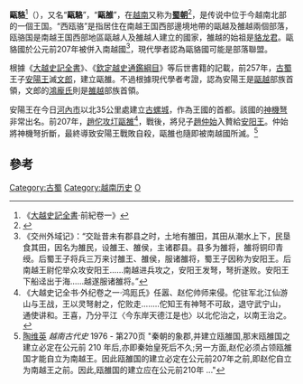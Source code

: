 {{越南國號}}
'''甌貉'''<ref>《[[大越史記全書|大越史記全書]]·前紀卷一》</ref>（{{vie|v=Âu Lạc|hn=甌貉}}），又名“'''甌駱'''”，“'''甌雒'''”，在[[越南|越南]]又称为'''[[蜀朝|蜀朝]]'''<ref>{{Cite book|author=陶维英|title=越南古代史(上)|others=刘统文,子钺译|location=北京|publisher=商务印书馆|date=1976|pages=294 }}</ref>，是传说中位于今越南北部的一個王国。“西瓯骆”是指居住在南越王国西部邊境地帶的甌越及雒越兩個部落，瓯骆国是南越王国西部地區甌越人及雒越人建立的國家，雒越的始祖是[[貉龙君|貉龙君]]。甌貉國於公元前207年被併入南越國<ref>《交州外域记》：“交趾昔未有郡县之时，土地有雒田，其田从潮水上下，民垦食其田，因名为雒民，设雒王、雒侯，主诸郡县。县多为雒将，雒将铜印青绶。后蜀王子将兵三万来讨雒王、雒侯，服诸雒将，蜀王子因称为安阳王。后南越王尉佗举众攻安阳王……南越进兵攻之，安阳王发弩，弩折遂败。安阳王下船迳出于海……越遂服诸雒将。”</ref>，現代學者認為甌貉國可能是部落聯盟。

根據《[[大越史記全書|大越史記全書]]》、《[[欽定越史通鑑綱目|欽定越史通鑑綱目]]》等后世書籍的記載，前257年，[[古蜀|古蜀]]王子[[安陽王|安陽王]]滅[[文郎|文郎]]，建立甌雒。不過根據現代學者考證，認為安陽王是[[西瓯|甌越]]部族首領，文郎的[[鴻龐氏|鴻龐氏]]則是[[雒越|雒越]]部族首領。

安陽王在今日[[河內市|河內市]]以北35公里處建立[[古螺城|古螺城]]，作為王國的首都。該國的[[神機弩|神機弩]]非常出名。前207年，[[趙佗|趙佗]][[秦攻百越之战|攻圢甌雒]]<ref>《大越史记全书·外纪卷之一·鸿厖氏》任嚣、赵佗帅师来侵。佗驻军北江仙游山与王战，王以灵弩射之，佗败走........佗知王有神弩不可敌，退守武宁山，通使讲和。王喜，乃分平江〈今东岸天德江是也〉以北佗治之，以南王治之。</ref>，戰後，將兒子[[赵始|趙仲始]]入贅給[[安阳王|安阳王]]。仲始將神機弩折斷，最終導致安陽王戰敗自殺，甌雒也隨即被南越國所滅。<ref>[[陶维英|陶维英]] ''越南古代史'' 1976 - 第270页 "秦朝的象郡,并建立瓯雒国,那末瓯雒国之建立必定在公元前 210 年后,亦即秦始皇死后不久;另一方面,赵佗必须占领瓯雒国才能自立为南越王。因此瓯雒国的建立必定在公元前207年之前,即赵佗自立为南越王之前。因此,瓯雒国的建立应在公元前210年 ..."</ref>

==參考==
{{Reflist}}
{{start box}}
{{succession box|[[文郎国|文郎国]]|[[南越國|南越國]]（[[趙朝正統性問題|趙朝]]）|[[越南|越南]]朝代|前257年-前208年}}
{{end box}}

{{鴻龐氏及甌貉國君主}}

[[Category:古蜀|Category:古蜀]]
[[Category:越南历史|Category:越南历史]]
[[Category:前258年|O]]